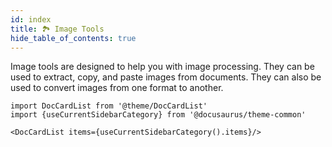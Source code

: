 ```yaml
---
id: index
title: 🏞️ Image Tools
hide_table_of_contents: true
---
```


Image tools are designed to help you with image processing.
They can be used to extract, copy, and paste images from documents.
They can also be used to convert images from one format to another.

```mdx-code-block
import DocCardList from '@theme/DocCardList'
import {useCurrentSidebarCategory} from '@docusaurus/theme-common'

<DocCardList items={useCurrentSidebarCategory().items}/>
```

